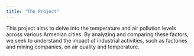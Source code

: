 ```yaml
---
title: "The Project"
---
```




This project aims to delve into the temperature and air pollution levels across various Armenian cities. By analyzing and comparing these factors, we seek to understand the impact of industrial activities, such as factories and mining companies, on air quality and temperature.





















